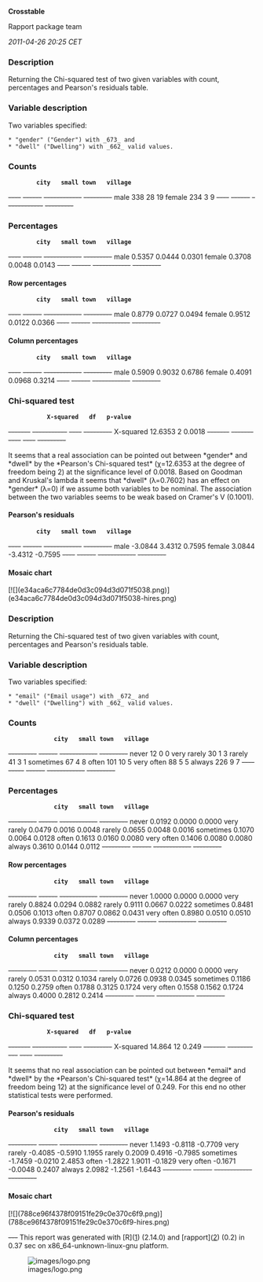 '''Crosstable'''

Rapport package team

''2011-04-26 20:25 CET''


=== Description ===

Returning the Chi-squared test of two given variables with count, percentages and Pearson's residuals table. 

=== Variable description ===

Two variables specified: 

 * "gender" ("Gender") with _673_ and
 * "dwell" ("Dwelling") with _662_ valid values. 

=== Counts ===

<!-- endlist -->

         '''city'''   '''small town'''   '''village'''  
<s>----</s> <s>------</s> <s>------------</s> <s>---------</s>
male     338        28               19           
female   234        3                9            
<s>----</s> <s>------</s> <s>------------</s> <s>---------</s>

=== Percentages ===

<!-- endlist -->

         '''city'''   '''small town'''   '''village'''  
<s>----</s> <s>------</s> <s>------------</s> <s>---------</s>
male     0.5357     0.0444           0.0301       
female   0.3708     0.0048           0.0143       
<s>----</s> <s>------</s> <s>------------</s> <s>---------</s>

==== Row percentages ====

<!-- endlist -->

         '''city'''   '''small town'''   '''village'''  
<s>----</s> <s>------</s> <s>------------</s> <s>---------</s>
male     0.8779     0.0727           0.0494       
female   0.9512     0.0122           0.0366       
<s>----</s> <s>------</s> <s>------------</s> <s>---------</s>

==== Column percentages ====

<!-- endlist -->

         '''city'''   '''small town'''   '''village'''  
<s>----</s> <s>------</s> <s>------------</s> <s>---------</s>
male     0.5909     0.9032           0.6786       
female   0.4091     0.0968           0.3214       
<s>----</s> <s>------</s> <s>------------</s> <s>---------</s>

=== Chi-squared test ===

            '''X-squared'''   '''df'''   '''p-value'''  
<s>-------</s> <s>-----------</s> <s>----</s> <s>---------</s>
X-squared   12.6353         2        0.0018       
<s>-------</s> <s>-----------</s> <s>----</s> <s>---------</s>

It seems that a real association can be pointed out between *gender* and *dwell* by the *Pearson's Chi-squared test* (χ=12.6353 at the degree of freedom being 2) at the significance level of 0.0018.
Based on Goodman and Kruskal's lambda it seems that *dwell* (λ=0.7602) has an effect on *gender* (λ=0) if we assume both variables to be nominal.
The association between the two variables seems to be weak based on Cramer's V (0.1001). 

==== Pearson's residuals ====

<!-- endlist -->

         '''city'''   '''small town'''   '''village'''  
<s>----</s> <s>------</s> <s>------------</s> <s>---------</s>
male     -3.0844    3.4312           0.7595       
female   3.0844     -3.4312          -0.7595      
<s>----</s> <s>------</s> <s>------------</s> <s>---------</s>

==== Mosaic chart ====

[![](e34aca6c7784de0d3c094d3d071f5038.png)](e34aca6c7784de0d3c094d3d071f5038-hires.png) 

=== Description ===

Returning the Chi-squared test of two given variables with count, percentages and Pearson's residuals table. 

=== Variable description ===

Two variables specified: 

 * "email" ("Email usage") with _672_ and
 * "dwell" ("Dwelling") with _662_ valid values. 

=== Counts ===

<!-- endlist -->

              '''city'''   '''small town'''   '''village'''  
<s>---------</s> <s>------</s> <s>------------</s> <s>---------</s>
never         12         0                0            
very rarely   30         1                3            
rarely        41         3                1            
sometimes     67         4                8            
often         101        10               5            
very often    88         5                5            
always        226        9                7            
<s>---------</s> <s>------</s> <s>------------</s> <s>---------</s>

=== Percentages ===

<!-- endlist -->

              '''city'''   '''small town'''   '''village'''  
<s>---------</s> <s>------</s> <s>------------</s> <s>---------</s>
never         0.0192     0.0000           0.0000       
very rarely   0.0479     0.0016           0.0048       
rarely        0.0655     0.0048           0.0016       
sometimes     0.1070     0.0064           0.0128       
often         0.1613     0.0160           0.0080       
very often    0.1406     0.0080           0.0080       
always        0.3610     0.0144           0.0112       
<s>---------</s> <s>------</s> <s>------------</s> <s>---------</s>

==== Row percentages ====

<!-- endlist -->

              '''city'''   '''small town'''   '''village'''  
<s>---------</s> <s>------</s> <s>------------</s> <s>---------</s>
never         1.0000     0.0000           0.0000       
very rarely   0.8824     0.0294           0.0882       
rarely        0.9111     0.0667           0.0222       
sometimes     0.8481     0.0506           0.1013       
often         0.8707     0.0862           0.0431       
very often    0.8980     0.0510           0.0510       
always        0.9339     0.0372           0.0289       
<s>---------</s> <s>------</s> <s>------------</s> <s>---------</s>

==== Column percentages ====

<!-- endlist -->

              '''city'''   '''small town'''   '''village'''  
<s>---------</s> <s>------</s> <s>------------</s> <s>---------</s>
never         0.0212     0.0000           0.0000       
very rarely   0.0531     0.0312           0.1034       
rarely        0.0726     0.0938           0.0345       
sometimes     0.1186     0.1250           0.2759       
often         0.1788     0.3125           0.1724       
very often    0.1558     0.1562           0.1724       
always        0.4000     0.2812           0.2414       
<s>---------</s> <s>------</s> <s>------------</s> <s>---------</s>

=== Chi-squared test ===

            '''X-squared'''   '''df'''   '''p-value'''  
<s>-------</s> <s>-----------</s> <s>----</s> <s>---------</s>
X-squared   14.864          12       0.249        
<s>-------</s> <s>-----------</s> <s>----</s> <s>---------</s>

It seems that no real association can be pointed out between *email* and *dwell* by the *Pearson's Chi-squared test* (χ=14.864 at the degree of freedom being 12) at the significance level of 0.249.
For this end no other statistical tests were performed. 

==== Pearson's residuals ====

<!-- endlist -->

              '''city'''   '''small town'''   '''village'''  
<s>---------</s> <s>------</s> <s>------------</s> <s>---------</s>
never         1.1493     -0.8118          -0.7709      
very rarely   -0.4085    -0.5910          1.1955       
rarely        0.2009     0.4916           -0.7985      
sometimes     -1.7459    -0.0210          2.4853       
often         -1.2822    1.9011           -0.1829      
very often    -0.1671    -0.0048          0.2407       
always        2.0982     -1.2561          -1.6443      
<s>---------</s> <s>------</s> <s>------------</s> <s>---------</s>

==== Mosaic chart ====

[![](788ce96f4378f09151fe29c0e370c6f9.png)](788ce96f4378f09151fe29c0e370c6f9-hires.png) 

<s>---</s>
This report was generated with [R]([http://www.r-project.org/]) (2.14.0) and [rapport]([http://al3xa.github.com/rapport/]) (0.2) in 0.37 sec on x86_64-unknown-linux-gnu platform. 

[[Image:images/logo.png|center]]

<!-- wiki code generated by txt2tags 2.6 (http://txt2tags.org) -->
<!-- cmdline: txt2tags -\-encoding=UTF-8 -t wiki -o demo/crosstable.wiki demo/crosstable.txt -->
